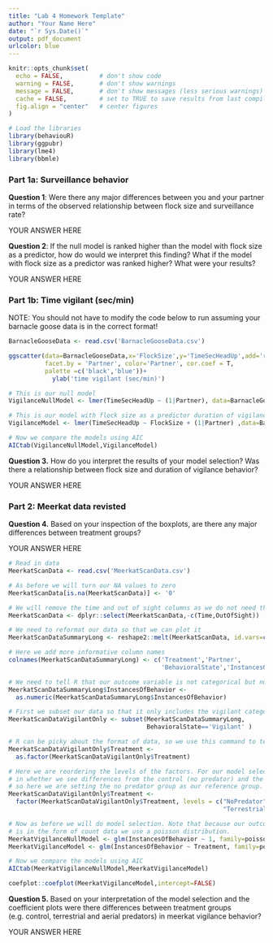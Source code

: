 ```yaml
---
title: "Lab 4 Homework Template"
author: "Your Name Here"
date: "`r Sys.Date()`"
output: pdf_document
urlcolor: blue
---
```


```r
knitr::opts_chunk$set(
  echo = FALSE,          # don't show code
  warning = FALSE,       # don't show warnings
  message = FALSE,       # don't show messages (less serious warnings)
  cache = FALSE,         # set to TRUE to save results from last compilation
  fig.align = "center"   # center figures
)

```

```r
# Load the libraries
library(behaviouR)
library(ggpubr)
library(lme4)
library(bbmle)
```


### Part 1a: Surveillance behavior
**Question 1**: Were there any major differences between you and your partner in terms of the observed relationship between flock size and surveillance rate?  

YOUR ANSWER HERE

**Question 2**: If the null model is ranked higher than the model with flock size as a predictor, how do would we interpret this finding? What if the model with flock size as a predictor was ranked higher? What were your results?  

YOUR ANSWER HERE

### Part 1b: Time vigilant (sec/min)
NOTE: You should not have to modify the code below to run assuming your barnacle goose data is in the correct format!

```r
BarnacleGooseData <- read.csv('BarnacleGooseData.csv')

ggscatter(data=BarnacleGooseData,x='FlockSize',y='TimeSecHeadUp',add='reg.line',
          facet.by = 'Partner', color='Partner', cor.coef = T,
          palette =c('black','blue'))+
            ylab('time vigilant (sec/min)')

# This is our null model
VigilanceNullModel <- lmer(TimeSecHeadUp ~ (1|Partner), data=BarnacleGooseData)

# This is our model with flock size as a predictor duration of vigilance
VigilanceModel <- lmer(TimeSecHeadUp ~ FlockSize + (1|Partner) ,data=BarnacleGooseData)

# Now we compare the models using AIC
AICtab(VigilanceNullModel,VigilanceModel)
```

**Question 3.** How do you interpret the results of your model selection? Was there a relationship between flock size and duration of vigilance behavior?  

YOUR ANSWER HERE

### Part 2: Meerkat data revisted

**Question 4.** Based on your inspection of the boxplots, are there any major differences between treatment groups?  

YOUR ANSWER HERE   


```r
# Read in data
MeerkatScanData <- read.csv('MeerkatScanData.csv')

# As before we will turn our NA values to zero
MeerkatScanData[is.na(MeerkatScanData)] <- '0'

# We will remove the time and out of sight columns as we do not need them
MeerkatScanData <- dplyr::select(MeerkatScanData,-c(Time,OutOfSight))

# We need to reformat our data so that we can plot it
MeerkatScanDataSummaryLong <- reshape2::melt(MeerkatScanData, id.vars=c("Treatment", "Partner"))

# Here we add more informative column names
colnames(MeerkatScanDataSummaryLong) <- c('Treatment','Partner',
                                          'BehavioralState','InstancesOfBehavior')

# We need to tell R that our outcome variable is not categorical but numeric
MeerkatScanDataSummaryLong$InstancesOfBehavior <- 
  as.numeric(MeerkatScanDataSummaryLong$InstancesOfBehavior)

# First we subset our data so that it only includes the vigilant category
MeerkatScanDataVigilantOnly <- subset(MeerkatScanDataSummaryLong,
                                      BehavioralState=='Vigilant' )

# R can be picky about the format of data, so we use this command to tell R that treatment group is a factor
MeerkatScanDataVigilantOnly$Treatment <- 
  as.factor(MeerkatScanDataVigilantOnly$Treatment)

# Here we are reordering the levels of the factors. For our model selection we are interested
# in whether we see differences from the control (no predator) and the predator treatments,
# so here we are setting the no predator group as our reference group.
MeerkatScanDataVigilantOnly$Treatment <- 
  factor(MeerkatScanDataVigilantOnly$Treatment, levels = c("NoPredator", "AerialPredator", 
                                                           "TerrestrialPredator"))

# Now as before we will do model selection. Note that because our outcome variable (instances of behavior) 
# is in the form of count data we use a poisson distribution.
MeerkatVigilanceNullModel <- glm(InstancesOfBehavior ~ 1, family=poisson, data=MeerkatScanDataVigilantOnly)
MeerkatVigilanceModel <- glm(InstancesOfBehavior ~ Treatment, family=poisson,data=MeerkatScanDataVigilantOnly)

# Now we compare the models using AIC
AICtab(MeerkatVigilanceNullModel,MeerkatVigilanceModel)

coefplot::coefplot(MeerkatVigilanceModel,intercept=FALSE)
```

**Question 5.** Based on your interpretation of the model selection and the coefficient plots were there differences between treatment groups (e.g. control, terrestrial and aerial predators) in meerkat vigilance behavior?  

YOUR ANSWER HERE
